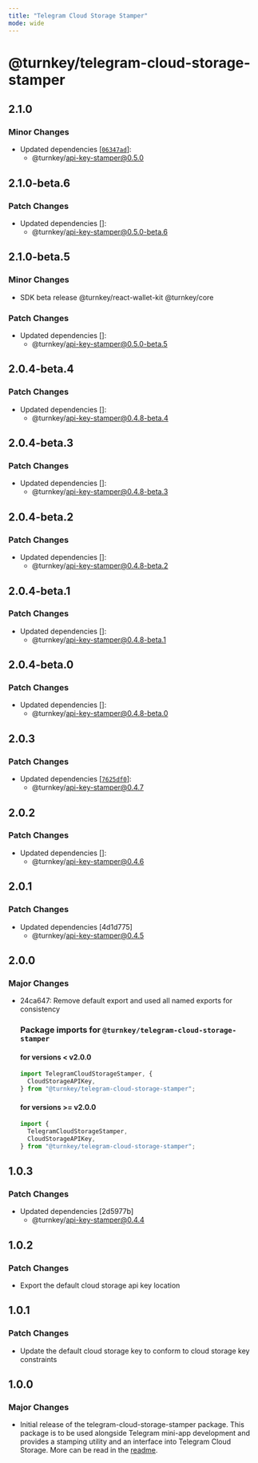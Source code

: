 ```yaml
---
title: "Telegram Cloud Storage Stamper"
mode: wide
---
```


# @turnkey/telegram-cloud-storage-stamper

## 2.1.0

### Minor Changes

- Updated dependencies [[`06347ad`](https://github.com/tkhq/sdk/commit/06347adfa08fb0867c350e43821d0fed06c49624)]:
  - @turnkey/api-key-stamper@0.5.0

## 2.1.0-beta.6

### Patch Changes

- Updated dependencies []:
  - @turnkey/api-key-stamper@0.5.0-beta.6

## 2.1.0-beta.5

### Minor Changes

- SDK beta release @turnkey/react-wallet-kit @turnkey/core

### Patch Changes

- Updated dependencies []:
  - @turnkey/api-key-stamper@0.5.0-beta.5

## 2.0.4-beta.4

### Patch Changes

- Updated dependencies []:
  - @turnkey/api-key-stamper@0.4.8-beta.4

## 2.0.4-beta.3

### Patch Changes

- Updated dependencies []:
  - @turnkey/api-key-stamper@0.4.8-beta.3

## 2.0.4-beta.2

### Patch Changes

- Updated dependencies []:
  - @turnkey/api-key-stamper@0.4.8-beta.2

## 2.0.4-beta.1

### Patch Changes

- Updated dependencies []:
  - @turnkey/api-key-stamper@0.4.8-beta.1

## 2.0.4-beta.0

### Patch Changes

- Updated dependencies []:
  - @turnkey/api-key-stamper@0.4.8-beta.0

## 2.0.3

### Patch Changes

- Updated dependencies [[`7625df0`](https://github.com/tkhq/sdk/commit/7625df0538002c3455bd5862211210e38472e164)]:
  - @turnkey/api-key-stamper@0.4.7

## 2.0.2

### Patch Changes

- Updated dependencies []:
  - @turnkey/api-key-stamper@0.4.6

## 2.0.1

### Patch Changes

- Updated dependencies [4d1d775]
  - @turnkey/api-key-stamper@0.4.5

## 2.0.0

### Major Changes

- 24ca647: Remove default export and used all named exports for consistency

  ### Package imports for `@turnkey/telegram-cloud-storage-stamper`

  #### for versions < v2.0.0

  ```typescript
  import TelegramCloudStorageStamper, {
    CloudStorageAPIKey,
  } from "@turnkey/telegram-cloud-storage-stamper";
  ```

  #### for versions >= v2.0.0

  ```typescript
  import {
    TelegramCloudStorageStamper,
    CloudStorageAPIKey,
  } from "@turnkey/telegram-cloud-storage-stamper";
  ```

## 1.0.3

### Patch Changes

- Updated dependencies [2d5977b]
  - @turnkey/api-key-stamper@0.4.4

## 1.0.2

### Patch Changes

- Export the default cloud storage api key location

## 1.0.1

### Patch Changes

- Update the default cloud storage key to conform to cloud storage key constraints

## 1.0.0

### Major Changes

- Initial release of the telegram-cloud-storage-stamper package. This package is to be used alongside Telegram mini-app development and provides a stamping utility and an interface into Telegram Cloud Storage. More can be read in the [readme](../packages/telegram-cloud-storage-stamper/readme.md).